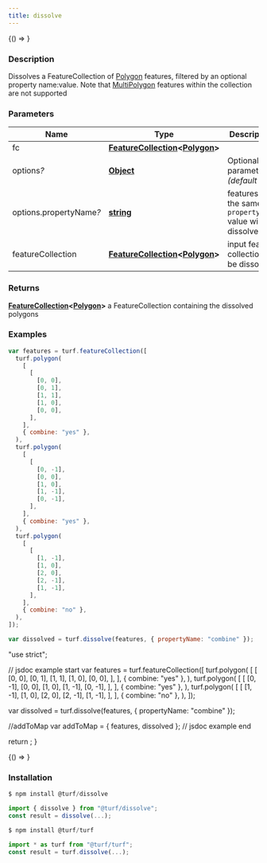 ```yaml
---
title: dissolve
---
```



<!-- Expose turf as global var for experimenting in the browser console -->

<BrowserOnly>{() => <WindowTurfGlobal turf={turf} />}</BrowserOnly>

### Description

Dissolves a FeatureCollection of [Polygon](https://tools.ietf.org/html/rfc7946#section-3.1.6) features, filtered by an optional property name:value.
Note that [MultiPolygon](https://tools.ietf.org/html/rfc7946#section-3.1.7) features within the collection are not supported

### Parameters

| Name                         | Type                                                                                                                                     | Description                                                    |
| ---------------------------- | ---------------------------------------------------------------------------------------------------------------------------------------- | -------------------------------------------------------------- |
| fc                           | **[FeatureCollection](https://tools.ietf.org/html/rfc7946#section-3.3)\<[Polygon](https://tools.ietf.org/html/rfc7946#section-3.1.6)\>** |                                                                |
| options<i>?</i>              | **[Object](https://developer.mozilla.org/docs/Web/JavaScript/Reference/Global_Objects/Object)**                                          | Optional parameters _(default \{\})_                           |
| options.propertyName<i>?</i> | **[string](https://developer.mozilla.org/docs/Web/JavaScript/Reference/Global_Objects/String)**                                          | features with the same `propertyName` value will be dissolved. |
| featureCollection            | **[FeatureCollection](https://tools.ietf.org/html/rfc7946#section-3.3)\<[Polygon](https://tools.ietf.org/html/rfc7946#section-3.1.6)\>** | input feature collection to be dissolved                       |

### Returns

**[FeatureCollection](https://tools.ietf.org/html/rfc7946#section-3.3)\<[Polygon](https://tools.ietf.org/html/rfc7946#section-3.1.6)\>** a FeatureCollection containing the dissolved polygons

### Examples

```javascript
var features = turf.featureCollection([
  turf.polygon(
    [
      [
        [0, 0],
        [0, 1],
        [1, 1],
        [1, 0],
        [0, 0],
      ],
    ],
    { combine: "yes" },
  ),
  turf.polygon(
    [
      [
        [0, -1],
        [0, 0],
        [1, 0],
        [1, -1],
        [0, -1],
      ],
    ],
    { combine: "yes" },
  ),
  turf.polygon(
    [
      [
        [1, -1],
        [1, 0],
        [2, 0],
        [2, -1],
        [1, -1],
      ],
    ],
    { combine: "no" },
  ),
]);

var dissolved = turf.dissolve(features, { propertyName: "combine" });
```

  "use strict";

  // jsdoc example start
  var features = turf.featureCollection([
    turf.polygon(
      [
        [
          [0, 0],
          [0, 1],
          [1, 1],
          [1, 0],
          [0, 0],
        ],
      ],
      { combine: "yes" },
    ),
    turf.polygon(
      [
        [
          [0, -1],
          [0, 0],
          [1, 0],
          [1, -1],
          [0, -1],
        ],
      ],
      { combine: "yes" },
    ),
    turf.polygon(
      [
        [
          [1, -1],
          [1, 0],
          [2, 0],
          [2, -1],
          [1, -1],
        ],
      ],
      { combine: "no" },
    ),
  ]);

  var dissolved = turf.dissolve(features, { propertyName: "combine" });

  //addToMap
  var addToMap = { features, dissolved };
  // jsdoc example end

  return <ExampleMap addToMap={addToMap} />;
}

<BrowserOnly>{() => <Map0 />}</BrowserOnly>

### Installation

```javascript
$ npm install @turf/dissolve

import { dissolve } from "@turf/dissolve";
const result = dissolve(...);
```

```javascript
$ npm install @turf/turf

import * as turf from "@turf/turf";
const result = turf.dissolve(...);
```
